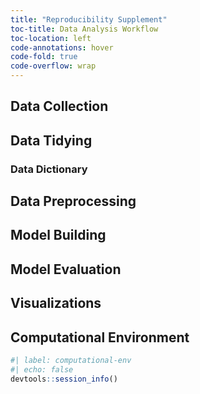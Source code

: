 ```yaml
---
title: "Reproducibility Supplement"
toc-title: Data Analysis Workflow
toc-location: left
code-annotations: hover
code-fold: true
code-overflow: wrap
---
```


## Data Collection



## Data Tidying

### Data Dictionary

## Data Preprocessing

## Model Building

## Model Evaluation

## Visualizations

## Computational Environment

```r
#| label: computational-env
#| echo: false
devtools::session_info()
```

